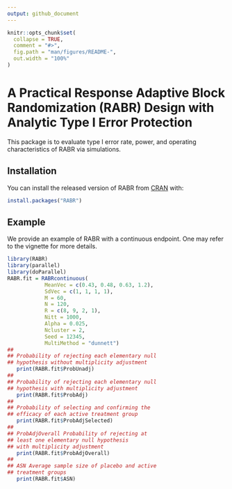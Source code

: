 ```yaml
---
output: github_document
---
```


<!-- README.md is generated from README.Rmd. Please edit that file -->

```r
knitr::opts_chunk$set(
  collapse = TRUE,
  comment = "#>",
  fig.path = "man/figures/README-",
  out.width = "100%"
)
```

# A Practical Response Adaptive Block Randomization (RABR) Design with Analytic Type I Error Protection

<!-- badges: start -->
<!-- badges: end -->

This package is to evaluate type I error rate, power, and operating characteristics of RABR via simulations. 

## Installation

You can install the released version of RABR from [CRAN](https://CRAN.R-project.org) with:

``` r
install.packages("RABR")
```

## Example

We provide an example of RABR with a continuous endpoint. One may refer to the vignette for more details. 

```r
library(RABR)
library(parallel)
library(doParallel)
RABR.fit = RABRcontinuous(
            MeanVec = c(0.43, 0.48, 0.63, 1.2),
            SdVec = c(1, 1, 1, 1),
            M = 60,
            N = 120,
            R = c(8, 9, 2, 1),
            Nitt = 1000,
            Alpha = 0.025,
            Ncluster = 2,
            Seed = 12345,
            MultiMethod = "dunnett")
##
## Probability of rejecting each elementary null
## hypothesis without multiplicity adjustment
   print(RABR.fit$ProbUnadj)
##
## Probability of rejecting each elementary null
## hypothesis with multiplicity adjustment
   print(RABR.fit$ProbAdj)
##
## Probability of selecting and confirming the
## efficacy of each active treatment group
   print(RABR.fit$ProbAdjSelected)
##
## ProbAdjOverall Probability of rejecting at
## least one elementary null hypothesis
## with multiplicity adjustment
   print(RABR.fit$ProbAdjOverall)
##
## ASN Average sample size of placebo and active
## treatment groups
   print(RABR.fit$ASN)
```

